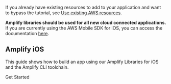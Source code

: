 If you already have existing resources to add to your application and want to bypass the tutorial, see [Use existing AWS resources](/[platform]/prev/start/project-setup/use-existing-resources/).

<Callout warning>

**Amplify libraries should be used for all new cloud connected applications.** If you are currently using the AWS Mobile SDK for iOS, you can access the documentation [here](/[platform]/sdk/).

</Callout>

## Amplify iOS

This guide shows how to build an app using our Amplify Libraries for iOS and the Amplify CLI toolchain.

<InternalLinkButton href="/lib-v1/project-setup/prereq">
  <span slot="text">Get Started</span>
</InternalLinkButton>
